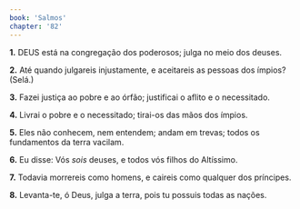 ```yaml
---
book: 'Salmos'
chapter: '82'
---
```


**1.** DEUS está na congregação dos poderosos; julga no meio dos deuses.

**2.** Até quando julgareis injustamente, e aceitareis as pessoas dos ímpios? (Selá.)

**3.** Fazei justiça ao pobre e ao órfão; justificai o aflito e o necessitado.

**4.** Livrai o pobre e o necessitado; tirai-os das mãos dos ímpios.

**5.** Eles não conhecem, nem entendem; andam em trevas; todos os fundamentos da terra vacilam.

**6.** Eu disse: Vós *sois* deuses, e todos vós filhos do Altíssimo.

**7.** Todavia morrereis como homens, e caireis como qualquer dos príncipes.

**8.** Levanta-te, ó Deus, julga a terra, pois tu possuis todas as nações.